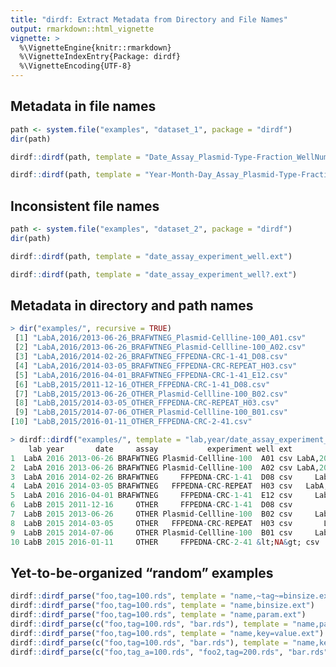 ```yaml
---
title: "dirdf: Extract Metadata from Directory and File Names"
output: rmarkdown::html_vignette
vignette: >
  %\VignetteEngine{knitr::rmarkdown}
  %\VignetteIndexEntry{Package: dirdf}
  %\VignetteEncoding{UTF-8}
---
```


## Metadata in file names

```r
path <- system.file("examples", "dataset_1", package = "dirdf")
dir(path)
```

```r
dirdf::dirdf(path, template = "Date_Assay_Plasmid-Type-Fraction_WellNumber?.extension")
```

```r
dirdf::dirdf(path, template = "Year-Month-Day_Assay_Plasmid-Type-Fraction_WellNumber?.extension")
```

## Inconsistent file names

```r
path <- system.file("examples", "dataset_2", package = "dirdf")
dir(path)
```
```r
dirdf::dirdf(path, template = "date_assay_experiment_well.ext")
```

```r
dirdf::dirdf(path, template = "date_assay_experiment_well?.ext")
```


## Metadata in directory and path names

```r
> dir("examples/", recursive = TRUE)
 [1] "LabA,2016/2013-06-26_BRAFWTNEG_Plasmid-Cellline-100_A01.csv"
 [2] "LabA,2016/2013-06-26_BRAFWTNEG_Plasmid-Cellline-100_A02.csv"
 [3] "LabA,2016/2014-02-26_BRAFWTNEG_FFPEDNA-CRC-1-41_D08.csv"
 [4] "LabA,2016/2014-03-05_BRAFWTNEG_FFPEDNA-CRC-REPEAT_H03.csv"
 [5] "LabA,2016/2016-04-01_BRAFWTNEG_FFPEDNA-CRC-1-41_E12.csv"
 [6] "LabB,2015/2011-12-16_OTHER_FFPEDNA-CRC-1-41_D08.csv"
 [7] "LabB,2015/2013-06-26_OTHER_Plasmid-Cellline-100_B02.csv"
 [8] "LabB,2015/2014-03-05_OTHER_FFPEDNA-CRC-REPEAT_H03.csv"
 [9] "LabB,2015/2014-07-06_OTHER_Plasmid-Cellline-100_B01.csv"
[10] "LabB,2015/2016-01-11_OTHER_FFPEDNA-CRC-2-41.csv"

> dirdf::dirdf("examples/", template = "lab,year/date_assay_experiment_well?.ext")
    lab year       date     assay           experiment well ext                                                    pathname
1  LabA 2016 2013-06-26 BRAFWTNEG Plasmid-Cellline-100  A01 csv LabA,2016/2013-06-26_BRAFWTNEG_Plasmid-Cellline-100_A01.csv
2  LabA 2016 2013-06-26 BRAFWTNEG Plasmid-Cellline-100  A02 csv LabA,2016/2013-06-26_BRAFWTNEG_Plasmid-Cellline-100_A02.csv
3  LabA 2016 2014-02-26 BRAFWTNEG     FFPEDNA-CRC-1-41  D08 csv     LabA,2016/2014-02-26_BRAFWTNEG_FFPEDNA-CRC-1-41_D08.csv
4  LabA 2016 2014-03-05 BRAFWTNEG   FFPEDNA-CRC-REPEAT  H03 csv   LabA,2016/2014-03-05_BRAFWTNEG_FFPEDNA-CRC-REPEAT_H03.csv
5  LabA 2016 2016-04-01 BRAFWTNEG     FFPEDNA-CRC-1-41  E12 csv     LabA,2016/2016-04-01_BRAFWTNEG_FFPEDNA-CRC-1-41_E12.csv
6  LabB 2015 2011-12-16     OTHER     FFPEDNA-CRC-1-41  D08 csv         LabB,2015/2011-12-16_OTHER_FFPEDNA-CRC-1-41_D08.csv
7  LabB 2015 2013-06-26     OTHER Plasmid-Cellline-100  B02 csv     LabB,2015/2013-06-26_OTHER_Plasmid-Cellline-100_B02.csv
8  LabB 2015 2014-03-05     OTHER   FFPEDNA-CRC-REPEAT  H03 csv       LabB,2015/2014-03-05_OTHER_FFPEDNA-CRC-REPEAT_H03.csv
9  LabB 2015 2014-07-06     OTHER Plasmid-Cellline-100  B01 csv     LabB,2015/2014-07-06_OTHER_Plasmid-Cellline-100_B01.csv
10 LabB 2015 2016-01-11     OTHER     FFPEDNA-CRC-2-41 &lt;NA&gt; csv    LabB,2015/2016-01-11_OTHER_FFPEDNA-CRC-2-41.csv
```


## Yet-to-be-organized "random" examples

```r
dirdf::dirdf_parse("foo,tag=100.rds", template = "name,~tag~=binsize.ext")
dirdf::dirdf_parse("foo,tag=100.rds", template = "name,binsize.ext")
dirdf::dirdf_parse("foo,tag=100.rds", template = "name,param.ext")
dirdf::dirdf_parse(c("foo,tag=100.rds", "bar.rds"), template = "name,param?.ext")
dirdf::dirdf_parse("foo,tag=100.rds", template = "name,key=value.ext")
dirdf::dirdf_parse(c("foo,tag=100.rds", "bar.rds"), template = "name,key?=value?.ext")
dirdf::dirdf_parse(c("foo,tag_a=100.rds", "foo2,tag=200.rds", "bar.rds"), template = "name,key?=value?.ext")
```
